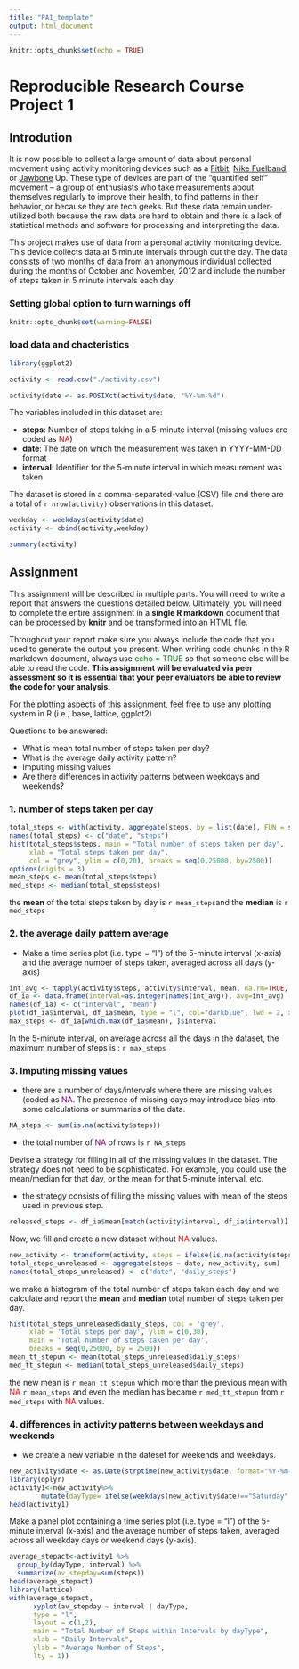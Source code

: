 ---
title: "PA1_template"
output: html_document
---

```{r setup, include=FALSE}
knitr::opts_chunk$set(echo = TRUE)
```

Reproducible Research Course Project 1
=====================================
## Introdution
It is now possible to collect a large amount of data about personal movement using activity monitoring devices such as a [Fitbit](https://www.fitbit.com/global/us/home), [Nike Fuelband](https://www.nike.com/help/a/why-cant-i-sync), or [Jawbone](https://www.jawbone.com/up) Up. These type of devices are part of the “quantified self” movement – a group of enthusiasts who take measurements about themselves regularly to improve their health, to find patterns in their behavior, or because they are tech geeks. But these data remain under-utilized both because the raw data are hard to obtain and there is a lack of statistical methods and software for processing and interpreting the data.  

This project makes use of data from a personal activity monitoring device. This device collects data at 5 minute intervals through out the day. The data consists of two months of data from an anonymous individual collected during the months of October and November, 2012 and include the number of steps taken in 5 minute intervals each day.  

### Setting global option to turn warnings off

```{r}
knitr::opts_chunk$set(warning=FALSE)
```

### load data and chacteristics

```{r}
library(ggplot2)

activity <- read.csv("./activity.csv")

activity$date <- as.POSIXct(activity$date, "%Y-%m-%d")
```

The variables included in this dataset are:

* **steps**: Number of steps taking in a 5-minute interval (missing values are coded as <span style="color:red">NA</span>)
* **date**: The date on which the measurement was taken in YYYY-MM-DD format
* **interval**: Identifier for the 5-minute interval in which measurement was taken

The dataset is stored in a comma-separated-value (CSV) file and there are a total of `r nrow(activity)` observations in this dataset.

```{r}
weekday <- weekdays(activity$date)
activity <- cbind(activity,weekday)

summary(activity)
```

## Assignment

This assignment will be described in multiple parts. You will need to write a report that answers the questions detailed below. Ultimately, you will need to complete the entire assignment in a **single R markdown** document that can be processed by **knitr** and be transformed into an HTML file.

Throughout your report make sure you always include the code that you used to generate the output you present. When writing code chunks in the R markdown document, always use <span style="color:green">echo = TRUE</span> so that someone else will be able to read the code. **This assignment will be evaluated via peer assessment so it is essential that your peer evaluators be able to review the code for your analysis.**

For the plotting aspects of this assignment, feel free to use any plotting system in R (i.e., base, lattice, ggplot2)

Questions to be answered:

 + What is mean total number of steps taken per day?
 + What is the average daily activity pattern?
 + Imputing missing values
 + Are there differences in activity patterns between weekdays and weekends?

### 1. number of steps taken per day
```{r}
total_steps <- with(activity, aggregate(steps, by = list(date), FUN = sum, na.rm = TRUE))
names(total_steps) <- c("date", "steps")
hist(total_steps$steps, main = "Total number of steps taken per day", 
     xlab = "Total steps taken per day", 
     col = "grey", ylim = c(0,20), breaks = seq(0,25000, by=2500))
options(digits = 3)
mean_steps <- mean(total_steps$steps)
med_steps <- median(total_steps$steps)
```

the **mean** of the total steps taken by day is `r mean_steps`and the **median** is `r med_steps`

### 2. the average daily pattern average

* Make a time series plot (i.e. type = “l”) of the 5-minute interval (x-axis) and the average number of steps taken, averaged across all days (y-axis)
```{r}
int_avg <- tapply(activity$steps, activity$interval, mean, na.rm=TRUE, simplify=T)
df_ia <- data.frame(interval=as.integer(names(int_avg)), avg=int_avg)
names(df_ia) <- c("interval", "mean")
plot(df_ia$interval, df_ia$mean, type = "l", col="darkblue", lwd = 2, xlab="Interval", ylab="Average number of steps", main="Average number of steps per intervals")
max_steps <- df_ia[which.max(df_ia$mean), ]$interval
```

In the 5-minute interval, on average across all the days in the dataset, the maximum number of steps is : `r max_steps`

### 3. Imputing missing values

* there are a number of days/intervals where there are missing values (coded as <span style = "color:purple">NA</span>. The presence of missing days may introduce bias into some calculations or summaries of the data.
```{r}
NA_steps <- sum(is.na(activity$steps))
```

* the total number of <span style = "color:purple">NA</span> of rows is `r NA_steps`

Devise a strategy for filling in all of the missing values in the dataset. The strategy does not need to be sophisticated. For example, you could use the mean/median for that day, or the mean for that 5-minute interval, etc.

* the strategy consists of filling the missing values with mean of the steps used in previous step.

```{r}
released_steps <- df_ia$mean[match(activity$interval, df_ia$interval)]
```

Now, we fill and create a new dataset without <span style = "color:red">NA</span> values.

```{r}
new_activity <- transform(activity, steps = ifelse(is.na(activity$steps), yes = released_steps, no = activity$steps))
total_steps_unreleased <- aggregate(steps ~ date, new_activity, sum)
names(total_steps_unreleased) <- c("date", "daily_steps")
```

we make a histogram of the total number of steps taken each day and we calculate and report the **mean** and **median** total number of steps taken per day.

```{r}
hist(total_steps_unreleased$daily_steps, col = 'grey', 
     xlab = 'Total steps per day', ylim = c(0,30), 
     main = 'Total number of steps taken per day', 
     breaks = seq(0,25000, by = 2500))
mean_tt_stepun <- mean(total_steps_unreleased$daily_steps)
med_tt_stepun <- median(total_steps_unreleased$daily_steps)
```

the new mean is `r mean_tt_stepun`  which more than the previous mean with <span style =  "color:red">NA</span> `r mean_steps` and even the median has became `r med_tt_stepun` from `r med_steps` with <span style =  "color:red">NA</span> values.

### 4. differences in activity patterns between weekdays and weekends

* we create a new variable in the dateset for weekends and weekdays. 

```{r}
new_activity$date <- as.Date(strptime(new_activity$date, format="%Y-%m-%d"))
library(dplyr)
activity1<-new_activity%>%
        mutate(dayType= ifelse(weekdays(new_activity$date)=="Saturday" | weekdays(new_activity$date)=="Sunday", "Weekend", "Weekday"))
head(activity1)
```

Make a panel plot containing a time series plot (i.e. \color{red}{\verb|type = "l"|}type = "l") of the 5-minute interval (x-axis) and the average number of steps taken, averaged across all weekday days or weekend days (y-axis). 

```{r}
average_stepact<-activity1 %>%
  group_by(dayType, interval) %>%
  summarize(av_stepday=sum(steps))
head(average_stepact)
library(lattice)
with(average_stepact, 
      xyplot(av_stepday ~ interval | dayType, 
      type = "l", 
      layout = c(1,2),
      main = "Total Number of Steps within Intervals by dayType",
      xlab = "Daily Intervals",
      ylab = "Average Number of Steps",
      lty = 1))
```